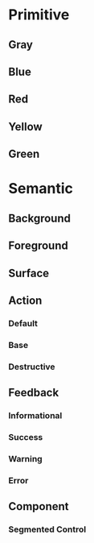 
<Meta title="Design Tokens/Colors" />

# Primitive

## Gray
<ColorPalette>
  <ColorItem
    title="Base"
    subtitle="vadsColor"
    colors={{
      Black: Colors.vadsColorBlack,
      White: Colors.vadsColorWhite,
    }}
  />
  <ColorItem
    title="Base"
    subtitle="vadsColorBase"
    colors={{
      Darkest: Colors.vadsColorBaseDarkest,
      Darker: Colors.vadsColorBaseDarker,
      Dark: Colors.vadsColorBaseDark,
      Light: Colors.vadsColorBaseLight,
      Lighter: Colors.vadsColorBaseLighter,
      Lightest: Colors.vadsColorBaseLightest,
    }}
  />
  <ColorItem
    title="Gray"
    subtitle="vadsColorGray"
    colors={{
      WarmDark: Colors.vadsColorGrayWarmDark,
      Medium: Colors.vadsColorGrayMedium,
      WarmLight: Colors.vadsColorGrayWarmLight,
      LightAlt: Colors.vadsColorGrayLightAlt,
      CoolLight: Colors.vadsColorGrayCoolLight,
    }}
  />
  <ColorItem
    title="USWDS"
    subtitle="uswdsSystemColor"
    colors={{
      Gray90: Colors.uswdsSystemColorGray90,
      Gray80: Colors.uswdsSystemColorGray80,
      Gray30: Colors.uswdsSystemColorGray30,
    }}
  />
</ColorPalette>

## Blue
<ColorPalette>
  <ColorItem
    title="Primary"
    subtitle="vadsColorPrimary"
    colors={{
      Darker: Colors.vadsColorPrimaryDarker,
      Dark: Colors.vadsColorPrimaryDark,
      "—": Colors.vadsColorPrimary,
      Light: Colors.vadsColorPrimaryLight,
      Lighter: Colors.vadsColorPrimaryLighter,
    }}
  />
  <ColorItem
    title="Primary Alt"
    subtitle="vadsColorPrimaryAlt"
    colors={{
      Darkest: Colors.vadsColorPrimaryAltDarkest,
      Dark: Colors.vadsColorPrimaryAltDark,
      "—": Colors.vadsColorPrimaryAlt,
      Light: Colors.vadsColorPrimaryAltLight,
      Lightest: Colors.vadsColorPrimaryAltLightest,
    }}
  />
  <ColorItem
    title="Blue Cool"
    subtitle="vadsColorBlueCool"
    colors={{
      "—": Colors.vadsColorBlueCool,
      Light: Colors.vadsColorBlueCoolLight,
      Lightest: Colors.vadsColorBlueCoolLightest,
    }}
  />
  <ColorItem
    title="USWDS"
    subtitle="uswdsSystemColor"
    colors={{
      BlueVivid80: Colors.uswdsSystemColorBlueVivid80,
      BlueVivid30: Colors.uswdsSystemColorBlueVivid30,
    }}
  />
</ColorPalette>

## Red
<ColorPalette>
  <ColorItem
    title="Secondary"
    subtitle="vadsColorSecondary"
    colors={{
      Darkest: Colors.vadsColorSecondaryDarkest,
      Dark: Colors.vadsColorSecondaryDark,
      "—": Colors.vadsColorSecondary,
      Light: Colors.vadsColorSecondaryLight,
      Lightest: Colors.vadsColorSecondaryLightest,
    }}
  />
  <ColorItem
    title="USWDS"
    subtitle="uswdsSystemColor"
    colors={{
      RedVivid80: Colors.uswdsSystemColorRedVivid80,
      RedVivid40: Colors.uswdsSystemColorRedVivid40,
    }}
  />
</ColorPalette>

## Yellow
<ColorPalette>
  <ColorItem
    title="Gold"
    subtitle="vadsColorGold"
    colors={{
      Lighter: Colors.vadsColorGoldLighter,
      Lightest: Colors.vadsColorGoldLightest,
    }}
  />
  <ColorItem
    title="USWDS"
    subtitle="uswdsSystemColor"
    colors={{
      YellowVivid80: Colors.uswdsSystemColorYellowVivid80,
      YellwoVivid20: Colors.uswdsSystemColorYellowVivid20,
    }}
  />
</ColorPalette>

## Green
<ColorPalette>
  <ColorItem
    title="Green"
    subtitle="vadsColorGreen"
    colors={{
      Lighter: Colors.vadsColorGreenLight,
      Lightest: Colors.vadsColorGreenLighter,
    }}
  />
  <ColorItem
    title="USWDS"
    subtitle="uswdsSystemColor"
    colors={{
      GreenCoolVivid80: Colors.uswdsSystemColorGreenCoolVivid80,
    }}
  />
</ColorPalette>

# Semantic

## Background
<ColorPalette>
  <ColorItem
    title="Default"
    subtitle="vadsColorBackgroundDefault"
    colors={{
      OnLight: Colors.vadsColorBackgroundDefaultOnLight,
      OnDark: Colors.vadsColorBgDefaultOnDark,
    }}
  />
</ColorPalette>

## Foreground
<ColorPalette>
  <ColorItem
    title="Default"
    subtitle="vadsColorForegroundDefault"
    colors={{
      OnLight: Colors.vadsColorForegroundDefaultOnLight,
      OnDark: Colors.vadsColorForegroundDefaultOnDark,
    }}
  />
  <ColorItem
    title="Inverse"
    subtitle="vadsColorForegroundInverse"
    colors={{
      OnLight: Colors.vadsColorForegroundInverseOnLight,
      OnDark: Colors.vadsColorForegroundInverseOnDark,
    }}
  />
</ColorPalette>

## Surface
<ColorPalette>
  <ColorItem
    title="Default"
    subtitle="vadsColorSurfaceDefault"
    colors={{
      OnLight: Colors.vadsColorSurfaceDefaultOnLight,
      OnDark: Colors.vadsColorSurfaceDefaultOnDark,
    }}
  />
  <ColorItem
    title="Inverse"
    subtitle="vadsColorSurfaceInverse"
    colors={{
      OnLight: Colors.vadsColorSurfaceInverseOnLight,
      OnDark: Colors.vadsColorSurfaceInverseOnDark,
    }}
  />
  <ColorItem
    title="Secondary"
    subtitle="vadsColorSurfaceSecondary"
    colors={{
      OnLight: Colors.vadsColorSurfaceSecondaryOnLight,
      OnDark: Colors.vadsColorSurfaceSecondaryOnDark,
    }}
  />
</ColorPalette>

## Action
<ColorPalette>
  <ColorItem
    title=""
    subtitle="vadsColorActionForegroundInverse"
    colors={{
      OnLight: Colors.vadsColorActionForegroundInverseOnLight,
      OnDark: Colors.vadsColorActionForegroundInverseOnDark,
    }}
  />
</ColorPalette>

### Default
<ColorPalette>
  <ColorItem
    title="Foreground"
    subtitle="vadsColorActionForegroundDefault"
    colors={{
      OnLight: Colors.vadsColorActionForegroundDefaultOnLight,
      OnDark: Colors.vadsColorActionForegroundDefaultOnDark,
    }}
  />
  <ColorItem
    title="Foreground (active)"
    subtitle="vadsColorActionForegroundDefaultActive"
    colors={{
      OnLight: Colors.vadsColorActionForegroundDefaultActiveOnLight,
      OnDark: Colors.vadsColorActionForegroundDefaultActiveOnDark,
    }}
  />
  <ColorItem
    title="Surface"
    subtitle="vadsColorActionSurfaceDefault"
    colors={{
      OnLight: Colors.vadsColorActionSurfaceDefaultOnLight,
      OnDark: Colors.vadsColorActionSurfaceDefaultOnDark,
    }}
  />
  <ColorItem
    title="Surface (active)"
    subtitle="vadsColorActionSurfaceDefaultActive"
    colors={{
      OnLight: Colors.vadsColorActionSurfaceDefaultActiveOnLight,
      OnDark: Colors.vadsColorActionSurfaceDefaultActiveOnDark,
    }}
  />
  <ColorItem
    title="Border"
    subtitle="vadsColorActionBorderDefault"
    colors={{
      OnLight: Colors.vadsColorActionBorderDefaultOnLight,
      OnDark: Colors.vadsColorActionBorderDefaultOnDark,
    }}
  />
  <ColorItem
    title="Border (active)"
    subtitle="vadsColorActionBorderDefaultActive"
    colors={{
      OnLight: Colors.vadsColorActionBorderDefaultActiveOnLight,
      OnDark: Colors.vadsColorActionBorderDefaultActiveOnDark,
    }}
  />
</ColorPalette>

### Base
<ColorPalette>
  <ColorItem
    title="Foreground"
    subtitle="vadsColorActionForegroundBase"
    colors={{
      OnLight: Colors.vadsColorActionForegroundBaseOnLight,
      OnDark: Colors.vadsColorActionForegroundBaseOnDark,
    }}
  />
  <ColorItem
    title="Foreground (active)"
    subtitle="vadsColorActionForegroundBaseActive"
    colors={{
      OnLight: Colors.vadsColorActionForegroundBaseActiveOnLight,
      OnDark: Colors.vadsColorActionForegroundBaseActiveOnDark,
    }}
  />
  <ColorItem
    title="Surface"
    subtitle="vadsColorActionSurfaceBase"
    colors={{
      OnLight: Colors.vadsColorActionSurfaceBaseOnLight,
      OnDark: Colors.vadsColorActionSurfaceBaseOnDark,
    }}
  />
  <ColorItem
    title="Surface (active)"
    subtitle="vadsColorActionSurfaceBaseActive"
    colors={{
      OnLight: Colors.vadsColorActionSurfaceBaseActiveOnLight,
      OnDark: Colors.vadsColorActionSurfaceBaseActiveOnDark,
    }}
  />
  <ColorItem
    title="Border"
    subtitle="vadsColorActionBorderBase"
    colors={{
      OnLight: Colors.vadsColorActionBorderBaseOnLight,
      OnDark: Colors.vadsColorActionBorderBaseOnDark,
    }}
  />
  <ColorItem
    title="Border (active)"
    subtitle="vadsColorActionBorderBaseActive"
    colors={{
      OnLight: Colors.vadsColorActionBorderBaseActiveOnLight,
      OnDark: Colors.vadsColorActionBorderBaseActiveOnDark,
    }}
  />
</ColorPalette>

### Destructive
<ColorPalette>
  <ColorItem
    title="Surface"
    subtitle="vadsColorActionSurfaceDestructive"
    colors={{
      OnLight: Colors.vadsColorActionSurfaceDestructiveOnLight,
      OnDark: Colors.vadsColorActionSurfaceDestructiveOnDark,
    }}
  />
  <ColorItem
    title="Surface (active)"
    subtitle="vadsColorActionSurfaceDestructiveActive"
    colors={{
      OnLight: Colors.vadsColorActionSurfaceDestructiveActiveOnLight,
      OnDark: Colors.vadsColorActionSurfaceDestructiveActiveOnDark,
    }}
  />
</ColorPalette>

## Feedback
### Informational
<ColorPalette>
  <ColorItem
    title="Surface"
    subtitle="vadsColorFeedbackSurfaceInfo"
    colors={{
      OnLight: Colors.vadsColorFeedbackSurfaceInfoOnLight,
      OnDark: Colors.vadsColorFeedbackSurfaceInfoOnDark,
    }}
  />
  <ColorItem
    title="Border"
    subtitle="vadsColorFeedbackBorderInfo"
    colors={{
      OnLight: Colors.vadsColorFeedbackBorderInfoOnLight,
      OnDark: Colors.vadsColorFeedbackBorderInfoOnDark,
    }}
  />
</ColorPalette>

### Success
<ColorPalette>
  <ColorItem
    title="Surface"
    subtitle="vadsColorFeedbackSurfaceSuccess"
    colors={{
      OnLight: Colors.vadsColorFeedbackSurfaceSuccessOnLight,
      OnDark: Colors.vadsColorFeedbackSurfaceSuccessOnDark,
    }}
  />
  <ColorItem
    title="Border"
    subtitle="vadsColorFeedbackBorderSuccess"
    colors={{
      OnLight: Colors.vadsColorFeedbackBorderSuccessOnLight,
      OnDark: Colors.vadsColorFeedbackBorderSuccessOnDark,
    }}
  />
</ColorPalette>

### Warning
<ColorPalette>
  <ColorItem
    title="Surface"
    subtitle="vadsColorFeedbackSurfaceWarning"
    colors={{
      OnLight: Colors.vadsColorFeedbackSurfaceWarningOnLight,
      OnDark: Colors.vadsColorFeedbackSurfaceWarningOnDark,
    }}
  />
  <ColorItem
    title="Border"
    subtitle="vadsColorFeedbackBorderWarning"
    colors={{
      OnLight: Colors.vadsColorFeedbackBorderWarningOnLight,
      OnDark: Colors.vadsColorFeedbackBorderWarningOnDark,
    }}
  />
</ColorPalette>

### Error
<ColorPalette>
  <ColorItem
    title="Surface"
    subtitle="vadsColorFeedbackSurfaceError"
    colors={{
      OnLight: Colors.vadsColorFeedbackSurfaceErrorOnLight,
      OnDark: Colors.vadsColorFeedbackSurfaceErrorOnDark,
    }}
  />
  <ColorItem
    title="Border"
    subtitle="vadsColorFeedbackBorderError"
    colors={{
      OnLight: Colors.vadsColorFeedbackBorderErrorOnLight,
      OnDark: Colors.vadsColorFeedbackBorderErrorOnDark,
    }}
  />
</ColorPalette>


## Component

### Segmented Control
<ColorPalette>
  <ColorItem
    title="Surface (selected)"
    subtitle="vadsSegmentedControlColorSurfaceSelected"
    colors={{
      OnLight: Colors.vadsSegmentedControlColorSurfaceSelectedOnLight,
      OnDark: Colors.vadsSegmentedControlColorSurfaceSelectedOnDark,
    }}
  />
</ColorPalette>